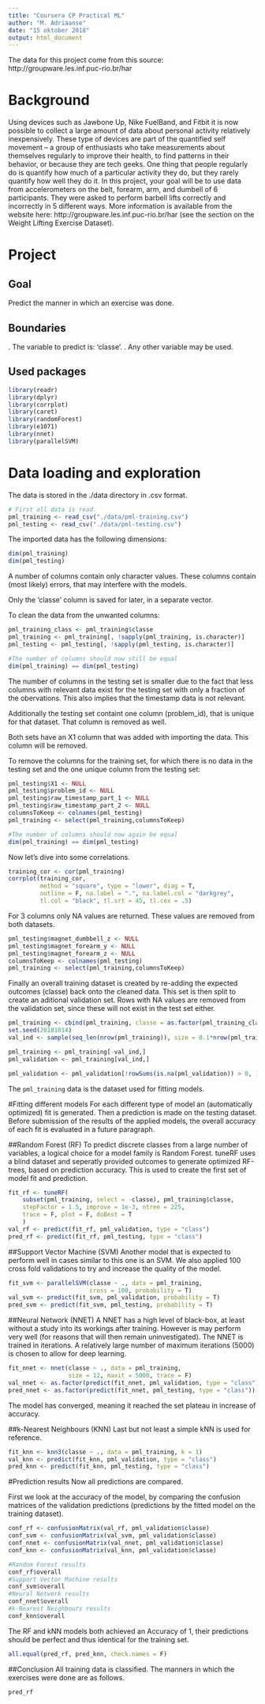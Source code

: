 ---
title: "Coursera CP Practical ML"
author: "M. Adriaanse"
date: "15 oktober 2018"
output: html_document
---

The data for this project come from this source: http://groupware.les.inf.puc-rio.br/har

# Background
Using devices such as Jawbone Up, Nike FuelBand, and Fitbit it is now possible to collect a large amount of data about personal activity relatively inexpensively. These type of devices are part of the quantified self movement – a group of enthusiasts who take measurements about themselves regularly to improve their health, to find patterns in their behavior, or because they are tech geeks. One thing that people regularly do is quantify how much of a particular activity they do, but they rarely quantify how well they do it. In this project, your goal will be to use data from accelerometers on the belt, forearm, arm, and dumbell of 6 participants. They were asked to perform barbell lifts correctly and incorrectly in 5 different ways. More information is available from the website here: http://groupware.les.inf.puc-rio.br/har (see the section on the Weight Lifting Exercise Dataset).

# Project
## Goal
Predict the manner in which an exercise was done.

## Boundaries
. The variable to predict is: 'classe'.
. Any other variable may be used.

## Used packages
```{r setup, message=FALSE, warning=FALSE}
library(readr)
library(dplyr)
library(corrplot)
library(caret)
library(randomForest)
library(e1071)
library(nnet)
library(parallelSVM)
```

# Data loading and exploration
The data is stored in the ./data directory in .csv format.

```{r Reading data, message=FALSE, warning=FALSE}
# First all data is read.
pml_training <- read_csv("./data/pml-training.csv")
pml_testing <- read_csv("./data/pml-testing.csv")
```

The imported data has the following dimensions:
```{r}
dim(pml_training)
dim(pml_testing)
```


A number of columns contain only character values. These columns contain (most likely) errors, that may interfere with the models. 

Only the 'classe' column is saved for later, in a separate vector.

To clean the data from the unwanted columns:
```{r}
pml_training_class <- pml_training$classe
pml_training <- pml_training[, !sapply(pml_training, is.character)]
pml_testing <- pml_testing[, !sapply(pml_testing, is.character)]

#The number of columns should now still be equal
dim(pml_training) == dim(pml_testing)
```

The number of columns in the testing set is smaller due to the fact that less columns with relevant data exist for the testing set with only a fraction of the obervations. This also implies that the timestamp data is not relevant.

Additionally the testing set containt one column (problem_id), that is unique for that dataset. That column is removed as well.

Both sets have an X1 column that was added with importing the data. This column will be removed.

To remove the columns for the training set, for which there is no data in the testing set and the one unique column from the testing set:
```{r}
pml_testing$X1 <- NULL
pml_testing$problem_id <- NULL
pml_testing$raw_timestamp_part_1 <- NULL
pml_testing$raw_timestamp_part_2 <- NULL
columnsToKeep <- colnames(pml_testing)
pml_training <- select(pml_training,columnsToKeep)

#The number of columns should now again be equal
dim(pml_training) == dim(pml_testing)
```

Now let's dive into some correlations.
```{r Correlationplot}
training_cor <- cor(pml_training)
corrplot(training_cor, 
         method = "square", type = "lower", diag = T,
         outline = F, na.label = ".", na.label.col = "darkgrey",
         tl.col = "black", tl.srt = 45, tl.cex = .5)
```

For 3 columns only NA values are returned. These values are removed from both datasets.
```{r Cleaning Datasets}
pml_testing$magnet_dumbbell_z <- NULL
pml_testing$magnet_forearm_y <- NULL
pml_testing$magnet_forearm_z <- NULL
columnsToKeep <- colnames(pml_testing)
pml_training <- select(pml_training,columnsToKeep)
```

Finally an overall training dataset is created by re-adding the expected outcomes (classe) back onto the cleaned data. This set is then split to create an aditional validation set. Rows with NA values are removed from the validation set, since these will not exist in the test set either.
```{r Finalizing datasets}
pml_training <- cbind(pml_training, classe = as.factor(pml_training_class))
set.seed(20181014)
val_ind <- sample(seq_len(nrow(pml_training)), size = 0.1*nrow(pml_training))

pml_training <- pml_training[-val_ind,]
pml_validation <- pml_training[val_ind,]

pml_validation <- pml_validation[!rowSums(is.na(pml_validation)) > 0, ]
```

The `pml_training` data is the dataset used for fitting models.

#Fitting different models
For each different type of model an (automatically optimized) fit is generated. Then a prediction is made on the testing dataset. Before submission of the results of the applied models, the overall accuracy of each fit is evaluated in a future paragraph.

##Random Forest (RF)
To predict discrete classes from a large number of variables, a logical choice for a model family is Random Forest. tuneRF uses a blind dataset and seperatly provided outcomes to generate optimized RF-trees, based on prediction accuracy. This is used to create the first set of model fit and prediction.
```{r Optimized randomForest, message=FALSE, warning=FALSE}
fit_rf <- tuneRF(
    subset(pml_training, select = -classe), pml_training$classe,
    stepFactor = 1.5, improve = 1e-3, ntree = 225, 
    trace = F, plot = F, doBest = T
    )
val_rf <- predict(fit_rf, pml_validation, type = "class")
pred_rf <- predict(fit_rf, pml_testing, type = "class")
```


##Support Vector Machine (SVM)
Another model that is expected to perform well in cases similar to this one is an SVM. We also applied 100 cross fold validations to try and increase the quality of the model. 
```{r Optimized SVM, message=FALSE, warning=FALSE}
fit_svm <- parallelSVM(classe ~ ., data = pml_training, 
                       cross = 100, probability = T)
val_svm <- predict(fit_svm, pml_validation, probability = T)
pred_svm <- predict(fit_svm, pml_testing, probability = T)
```

##Neural Network (NNET)
A NNET has a high level of black-box, at least without a study into its workings after training. However is may perform very well (for reasons that will then remain uninvestigated). The NNET is trained in iterations. A relatively large number of maximum iterations (5000) is chosen to allow for deep learning.
```{r Converged Neural Net, message=FALSE, warning=FALSE}
fit_nnet <- nnet(classe ~ ., data = pml_training, 
                 size = 12, maxit = 5000, trace = F)
val_nnet <- as.factor(predict(fit_nnet, pml_validation, type = "class"))
pred_nnet <- as.factor(predict(fit_nnet, pml_testing, type = "class"))
```

The model has converged, meaning it reached the set plateau in increase of accuracy.

##k-Nearest Neighbours (KNN)
Last but not least a simple kNN is used for reference.
```{r kNN, message=FALSE, warning=FALSE}
fit_knn <- knn3(classe ~ ., data = pml_training, k = 1)
val_knn <- predict(fit_knn, pml_validation, type = "class")
pred_knn <- predict(fit_knn, pml_testing, type = "class")
```


#Prediction results
Now all predictions are compared.

First we look at the accuracy of the model, by comparing the confusion matrices of the validation predictions (predictions by the fitted model on the training dataset).
```{r Confusion matrices, message=FALSE, warning=FALSE}
conf_rf <- confusionMatrix(val_rf, pml_validation$classe)
conf_svm <- confusionMatrix(val_svm, pml_validation$classe)
conf_nnet <- confusionMatrix(val_nnet, pml_validation$classe)
conf_knn <- confusionMatrix(val_knn, pml_validation$classe)

#Random Forest results
conf_rf$overall
#Support Vector Machine results
conf_svm$overall
#Neural Network results
conf_nnet$overall
#k-Nearest Neighbours results
conf_knn$overall
```

The RF and kNN models both achieved an Accuracy of 1, their predictions should be perfect and thus identical for the training set.
```{r}
all.equal(pred_rf, pred_knn, check.names = F)
```

##Conclusion
All training data is classified. The manners in which the exercises were done are as follows.
```{r}
pred_rf
```
